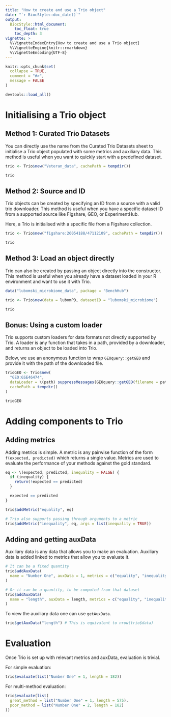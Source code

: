 ```yaml
---
title: "How to create and use a Trio object"
date: "`r BiocStyle::doc_date()`"
output: 
  BiocStyle::html_document:
    toc_float: true
    toc_depth: 3
vignette: >
  %\VignetteIndexEntry{How to create and use a Trio object}
  %\VignetteEngine{knitr::rmarkdown}
  %\VignetteEncoding{UTF-8}
---
```


```r
knitr::opts_chunk$set(
  collapse = TRUE,
  comment = "#>",
  message = FALSE
)
```

```r
devtools::load_all()
```

# Initialising a Trio object

## Method 1: Curated Trio Datasets

You can directly use the name from the Curated Trio Datasets sheet to initialise a Trio object populated with some metrics and auxiliary data. This method is useful when you want to quickly start with a predefined dataset.

```r
trio <- Trio$new("Veteran_data", cachePath = tempdir())

trio
```

## Method 2: Source and ID

Trio objects can be created by specifying an ID from a source with a valid trio downloader. This method is useful when you have a specific dataset ID from a supported source like Figshare, GEO, or ExperimentHub.

Here, a Trio is initialised with a specific file from a Figshare collection.

```r
trio <- Trio$new("figshare:26054188/47112109", cachePath = tempdir())

trio
```

## Method 3: Load an object directly

Trio can also be created by passing an object directly into the constructor. This method is useful when you already have a dataset loaded in your R environment and want to use it with Trio.

```r
data("lubomski_microbiome_data", package = "BenchHub")

trio <- Trio$new(data = lubomPD, datasetID = "lubomski_microbiome")

trio
```

## Bonus: Using a custom loader

Trio supports custom loaders for data formats not directly supported by Trio. A loader is any function that takes in a path, provided by a downloader, and returns an object to be loaded into Trio.

Below, we use an anonymous function to wrap `GEOquery::getGEO` and provide it with the path of the downloaded file.

```r
trioGEO <- Trio$new(
  "GEO:GSE46474",
  dataLoader = \(path) suppressMessages(GEOquery::getGEO(filename = path)),
  cachePath = tempdir()
)

trioGEO
```


# Adding components to Trio

## Adding metrics

Adding metrics is simple. A metric is any pairwise function of the form `f(expected, predicted)` which returns a single value. Metrics are used to evaluate the performance of your methods against the gold standard.

```r
eq <- \(expected, predicted, inequality = FALSE) {
  if (inequality) {
    return(!expected == predicted)
  }

  expected == predicted
}

trio$addMetric("equality", eq)

# Trio also supports passing through arguments to a metric
trio$addMetric("inequality", eq, args = list(inequality = TRUE))
```

## Adding and getting auxData

Auxiliary data is any data that allows you to make an evaluation. Auxiliary data is added linked to metrics that allow you to evaluate it.

```r
# It can be a fixed quantity
trio$addAuxData(
  name = "Number One", auxData = 1, metrics = c("equality", "inequality")
)

# Or it can be a quantity, to be computed from that dataset
trio$addAuxData(
  name = "length", auxData = length, metrics = c("equality", "inequality")
)
```

To view the auxiliary data one can use `getAuxData`.

```r
trio$getAuxData("length") # This is equivalent to nrow(trio$data)
```


# Evaluation

Once Trio is set up with relevant metrics and auxData, evaluation is trivial.

For simple evaluation:
```r
trio$evaluate(list("Number One" = 1, length = 182))
```

For multi-method evaluation:
```r
trio$evaluate(list(
  great_method = list("Number One" = 1, length = 575),
  poor_method = list("Number One" = 2, length = 182)
))
```
